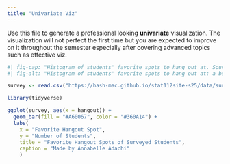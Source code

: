 ```yaml
---
title: "Univariate Viz"
---
```


Use this file to generate a professional looking **univariate** visualization. The visualization will not perfect the first time but you are expected to improve on it throughout the semester especially after covering advanced topics such as effective viz.

```r
#| fig-cap: "Histogram of students' favorite spots to hang out at. Source: https://hash-mac.github.io/stat112site-s25/data/survey.csv"
#| fig-alt: "Histogram of students' favorite spots to hang out at: a beach, a city, a forest, a prairie, or the mountains. Data derived from a survey. The most common favorite hangout spot is a city, with 21 students, and the least common is a prairie with 3. Source: https://hash-mac.github.io/stat112site-s25/data/survey.csv."

survey <- read.csv("https://hash-mac.github.io/stat112site-s25/data/survey.csv")

library(tidyverse)

ggplot(survey, aes(x = hangout)) + 
  geom_bar(fill = "#A60067", color = "#360A14") + 
  labs(
    x = "Favorite Hangout Spot", 
    y = "Number of Students", 
    title = "Favorite Hangout Spots of Surveyed Students", 
    caption = "Made by Annabelle Adachi"
    )
```

